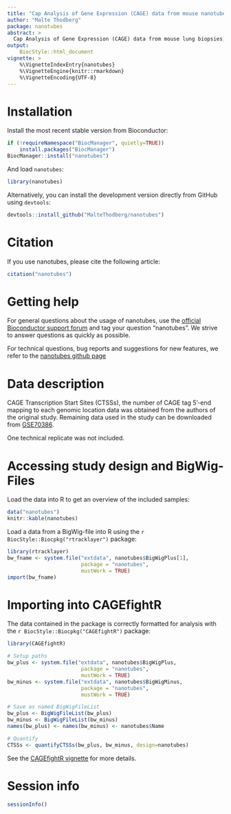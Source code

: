 ```yaml
---
title: "Cap Analysis of Gene Expression (CAGE) data from mouse nanotube experiment"
author: "Malte Thodberg"
package: nanotubes
abstract: >
  Cap Analysis of Gene Expression (CAGE) data from mouse lung biopsies, obtained from "Identification of Gene Transcription Start Sites and Enhancers Responding to Pulmonary Carbon Nanotube Exposure in Vivo" by Bornholdt et al. The package includes the study design (Ctrl samples vs Nano samples treated with nanotubes) and CAGE Transcription Start Site (CTSS) data stored as BigWig-files.
output: 
    BiocStyle::html_document
vignette: >
    %\VignetteIndexEntry{nanotubes}
    %\VignetteEngine{knitr::rmarkdown}
    %\VignetteEncoding{UTF-8}  
---
```


# Installation

Install the most recent stable version from Bioconductor:

```r
if (!requireNamespace("BiocManager", quietly=TRUE))
    install.packages("BiocManager")
BiocManager::install("nanotubes")
```

And load `nanotubes`:

```r
library(nanotubes)
```

Alternatively, you can install the development version directly from GitHub using `devtools`:

```r
devtools::install_github("MalteThodberg/nanotubes")
```

# Citation

If you use nanotubes, please cite the following article:

```r
citation("nanotubes")
```

# Getting help

For general questions about the usage of nanotubes, use the [official Bioconductor support forum](https://support.bioconductor.org) and tag your question "nanotubes". We strive to answer questions as quickly as possible.

For technical questions, bug reports and suggestions for new features, we refer to the [nanotubes github page](https://github.com/MalteThodberg/nanotubes/issues)

# Data description

CAGE Transcription Start Sites (CTSSs), the number of CAGE tag 5'-end mapping to each genomic location data was obtained from the authors of the original study. Remaining data used in the study can be downloaded from [GSE70386](https://www.ncbi.nlm.nih.gov/geo/query/acc.cgi?acc=GSE70386).

One technical replicate was not included.

# Accessing study design and BigWig-Files

Load the data into R to get an overview of the included samples:

```r
data("nanotubes")
knitr::kable(nanotubes)
```

Load a data from a BigWig-file into R using the `r BiocStyle::Biocpkg("rtracklayer")` package:

```r
library(rtracklayer)
bw_fname <- system.file("extdata", nanotubes$BigWigPlus[1], 
                        package = "nanotubes", 
                        mustWork = TRUE)
import(bw_fname)
```

# Importing into CAGEfightR

The data contained in the package is correctly formatted for analysis with the `r BiocStyle::Biocpkg("CAGEfightR")` package:

```r
library(CAGEfightR)

# Setup paths
bw_plus <- system.file("extdata", nanotubes$BigWigPlus, 
                        package = "nanotubes", 
                        mustWork = TRUE)
bw_minus <- system.file("extdata", nanotubes$BigWigMinus, 
                        package = "nanotubes", 
                        mustWork = TRUE)

# Save as named BigWigFileList
bw_plus <- BigWigFileList(bw_plus)
bw_minus <- BigWigFileList(bw_minus)
names(bw_plus) <- names(bw_minus) <- nanotubes$Name

# Quantify
CTSSs <- quantifyCTSSs(bw_plus, bw_minus, design=nanotubes)
```

See the [CAGEfightR vignette](https://bioconductor.org/packages/release/bioc/vignettes/CAGEfightR/inst/doc/Introduction_to_CAGEfightR.html) for more details.

# Session info

```r
sessionInfo()
```


